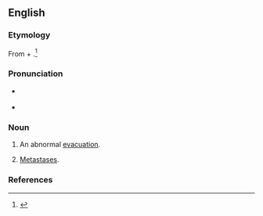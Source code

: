 ==English==

===Etymology===
From {{etyl|la|en}} {{m|la|ab||from}} + {{m|la|evacuare||evacuation}}.<ref>{{cite-book|last=|first=|authorlink=|coauthors=|editor=Thomas, Clayton L.|others=|title=Taber's Encyclopedic Medical Dictionary|year=1940|url=|format=|accessdate=|accessyear=|accessmonth=|edition=5th|date=|year_published=1993|month=|publisher=F. A. Davis Company|location=Philadelphia, PA|language=|doi=|isbn=0-8036-8313-8|lccn=|ol=|pages=6|chapter=|chapterurl=|quote=}}</ref>

===Pronunciation===
* {{a|US}} {{IPA|/æb.iˌvæk.juˈeɪ.ʃn̩/|lang=en}}
* {{rhymes|eɪʃən|lang=en}}

===Noun===
{{en-noun}}

# {{lb|en|medicine}} An abnormal [[evacuation]].
# {{lb|en|medical}} [[metastasis|Metastases]].

===References===
<references/>